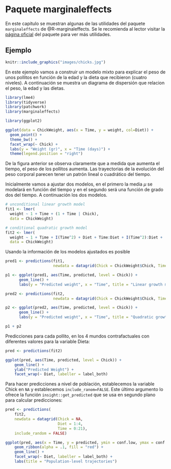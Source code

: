 # Paquete marginaleffects {#marginals-effects}

En este capítulo se muestran algunas de las utilidades del paquete `marginaleffects` de @R-marginaleffects. Se le recomienda al lector visitar la [página oficial](https://vincentarelbundock.github.io/marginaleffects/) del paquete para ver más utilidades.

## Ejemplo  {-}
```r
knitr::include_graphics("images/chicks.jpg")
```

En este ejemplo vamos a construir un modelo mixto para explicar el peso de unos pollitos en función de la edad y la dieta que recibieron (cuatro niveles). A continuación se muestra un diagrama de dispersión que relacion el peso, la edad y las dietas.

```r
library(lme4)
library(tidyverse)
library(patchwork)
library(marginaleffects)
```

```r
library(ggplot2)

ggplot(data = ChickWeight, aes(x = Time, y = weight, col=Diet)) +
  geom_point() +
  theme_bw() +
  facet_wrap(~ Chick) + 
  labs(y = "Weight (gr)", x = "Time (days)") + 
  theme(legend.position = "right")
```

De la figura anterior se observa claramente que a medida que aumenta el tiempo, el peso de los pollitos aumenta. Las trayectorias de la evolución del peso corporal parecen tener un patrón lineal o cuadrático del tiempo.

Inicialmente vamos a ajustar dos modelos, en el primero la media $\mu$ se modelará en función del tiempo y en el segundo será una función de grado dos del tiempo. A continuación los dos modelos.

```r
# unconditional linear growth model
fit1 <- lmer(
  weight ~ 1 + Time + (1 + Time | Chick),
  data = ChickWeight)

# conditional quadratic growth model
fit2 <- lmer(
  weight ~ 1 + Time + I(Time^2) + Diet + Time:Diet + I(Time^2):Diet + (1 + Time + I(Time^2) | Chick),
  data = ChickWeight)
```

Usando la información de los modelos ajustados es posible

```r
pred1 <- predictions(fit1,
                     newdata = datagrid(Chick = ChickWeight$Chick, Time = 0:21))

p1 <- ggplot(pred1, aes(Time, predicted, level = Chick)) +
      geom_line() +
      labs(y = "Predicted weight", x = "Time", title = "Linear growth model")

pred2 <- predictions(fit2,
                     newdata = datagrid(Chick = ChickWeight$Chick, Time = 0:21))

p2 <- ggplot(pred2, aes(Time, predicted, level = Chick)) +
      geom_line() +
      labs(y = "Predicted weight", x = "Time", title = "Quadratic growth model")

p1 + p2
```

Predicciones para cada pollito, en los 4 mundos contrafactuales con diferentes valores para la variable Dieta:

```r
pred <- predictions(fit2)

ggplot(pred, aes(Time, predicted, level = Chick)) +
    geom_line() +
    ylab("Predicted Weight") +
    facet_wrap(~ Diet, labeller = label_both)
```
Para hacer predicciones a nivel de población, establecemos la variable Chick en `NA` y establecemos `include_ranom=FALSE`. Este último argumento lo ofrece la función `insight::get_predicted` que se usa en segundo plano para calcular predicciones:

```r
pred <- predictions(
    fit2,
    newdata = datagrid(Chick = NA,
                       Diet = 1:4,
                       Time = 0:21),
    include_random = FALSE)

ggplot(pred, aes(x = Time, y = predicted, ymin = conf.low, ymax = conf.high)) +
    geom_ribbon(alpha = .1, fill = "red") +
    geom_line() +
    facet_wrap(~ Diet, labeller = label_both) +
    labs(title = "Population-level trajectories")
```

